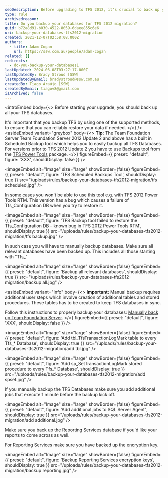 ```yaml
---
seoDescription: Before upgrading to TFS 2012, it's crucial to back up your databases using a supported method to ensure data reliability.
type: rule
archivedreason:
title: Do you backup your databases for TFS 2012 migration?
guid: b72a8d91-b030-4522-8059-6daee855c6e6
uri: backup-your-databases-tfs2012-migration
created: 2021-12-07T02:58:08.000Z
authors:
  - title: Adam Cogan
    url: https://ssw.com.au/people/adam-cogan
related: []
redirects:
  - do-you-backup-your-databases1
lastUpdated: 2024-06-08T03:27:17.000Z
lastUpdatedBy: Brady Stroud [SSW]
lastUpdatedByEmail: bradystroud@ssw.com.au
createdBy: Tiago Araújo [SSW]
createdByEmail: tiagov8@gmail.com
isArchived: false
---
```


<introEmbed
  body={<>
Before starting your upgrade, you should back up all your TFS databases.

It's important that you backup TFS by using one of the supported methods, to ensure that you can reliably restore your data if needed.
  </>}
/>
<asideEmbed
  variant="greybox"
  body={<>
    **Tip:** The Team Foundation Server Team Foundation Server 2012 Update 2 and above has a built in Scheduled Backup tool which helps you to easily backup all TFS Databases. For versions prior to TFS 2012 Update 2 you have to use Backups tool from the [TFS Power Tools](https://marketplace.visualstudio.com/items?itemName=TFSPowerToolsTeam.MicrosoftVisualStudioTeamFoundationServer2012Power) package.
  </>}
  figureEmbed={{
    preset: "default",
    figure: 'XXX',
    shouldDisplay: false
  }}
/>


<imageEmbed
  alt="Image"
  size="large"
  showBorder={false}
  figureEmbed={{
    preset: "default",
    figure: 'TFS Scheduled Backups Tool',
    shouldDisplay: true
  }}
  src="/uploads/rules/backup-your-databases-tfs2012-migration/tfs scheduled.jpg"
/>

In some cases you won't be able to use this tool e.g. with TFS 2012 Power Tools RTM. This version has a bug which causes a failure of Tfs_Configuration DB when you try to restore it.


<imageEmbed
  alt="Image"
  size="large"
  showBorder={false}
  figureEmbed={{
    preset: "default",
    figure: 'TFS Backup tool failed to restore the Tfs_Configuration DB – known bug in TFS 2012 Power Tools RTM',
    shouldDisplay: true
  }}
  src="/uploads/rules/backup-your-databases-tfs2012-migration/tfs backup.jpg"
/>

In such case you will have to manually backup databases. Make sure all relevant databases have been backed up. This includes all those starting with "Tfs\_"


<imageEmbed
  alt="Image"
  size="large"
  showBorder={false}
  figureEmbed={{
    preset: "default",
    figure: 'Backup all relevant databases',
    shouldDisplay: true
  }}
  src="/uploads/rules/backup-your-databases-tfs2012-migration/backup all.jpg"
/>

<asideEmbed
  variant="info"
  body={<>
    **Important:** Manual backup requires additional user steps which involve creation of additional tables and stored procedures. These tables has to be created to keep TFS databases in sync.

Follow this instructions to properly backup your databases: [Manually back up Team Foundation Server](https://docs.microsoft.com/en-us/azure/devops/server/admin/backup/manually-backup-tfs?view=azure-devops-2020&viewFallbackFrom=azure-devops&WT.mc_id=DOP-MVP-33518).
  </>}
  figureEmbed={{
    preset: "default",
    figure: 'XXX',
    shouldDisplay: false
  }}
/>


<imageEmbed
  alt="Image"
  size="large"
  showBorder={false}
  figureEmbed={{
    preset: "default",
    figure: 'Add tbl_TfsTransactionLogMark table to every Tfs_* Database',
    shouldDisplay: true
  }}
  src="/uploads/rules/backup-your-databases-tfs2012-migration/add tbl.jpg"
/>


<imageEmbed
  alt="Image"
  size="large"
  showBorder={false}
  figureEmbed={{
    preset: "default",
    figure: 'Add sp_SetTransactionLogMark stored procedure to every Tfs_* Database',
    shouldDisplay: true
  }}
  src="/uploads/rules/backup-your-databases-tfs2012-migration/add spset.jpg"
/>

If you manually backup the TFS Databases make sure you add additional jobs that execute 1 minute before the backup kick off.


<imageEmbed
  alt="Image"
  size="large"
  showBorder={false}
  figureEmbed={{
    preset: "default",
    figure: 'Add additional jobs to SQL Server Agent',
    shouldDisplay: true
  }}
  src="/uploads/rules/backup-your-databases-tfs2012-migration/add additional.jpg"
/>

Make sure you back up the Reporting Services database if you'd like your reports to come across as well.

For Reporting Services make sure you have backed up the encryption key.


<imageEmbed
  alt="Image"
  size="large"
  showBorder={false}
  figureEmbed={{
    preset: "default",
    figure: 'Backup Reporting Services encryption keys',
    shouldDisplay: true
  }}
  src="/uploads/rules/backup-your-databases-tfs2012-migration/backup reporting.jpg"
/>
